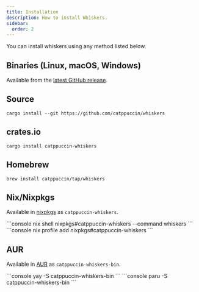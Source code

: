 ```yaml
---
title: Installation
description: How to install Whiskers.
sidebar:
  order: 2
---
```



You can install whiskers using any method listed below.

## Binaries (Linux, macOS, Windows)

Available from the
[latest GitHub release](https://github.com/catppuccin/whiskers/releases).

## Source

```console
cargo install --git https://github.com/catppuccin/whiskers
```

## crates.io

```console
cargo install catppuccin-whiskers
```

## Homebrew

```console
brew install catppuccin/tap/whiskers
```

## Nix/Nixpkgs

Available in
[nixpkgs](https://search.nixos.org/packages?channel=25.05&show=catppuccin-whiskers&query=catppuccin-whiskers)
as `catppuccin-whiskers`.

<Tabs>
<TabItem label="nix shell">
```console
nix shell nixpkgs#catppuccin-whiskers --command whiskers
```
</TabItem>
<TabItem label="nix profile">
```console
nix profile add nixpkgs#catppuccin-whiskers
```
</TabItem>
</Tabs>

## AUR

Available in [AUR](https://aur.archlinux.org/packages/catppuccin-whiskers-bin)
as `catppuccin-whiskers-bin`.

<Tabs>
<TabItem label="yay">
```console
yay -S catppuccin-whiskers-bin
```
</TabItem>
<TabItem label="paru">
```console
paru -S catppuccin-whiskers-bin
```
</TabItem>
</Tabs>

